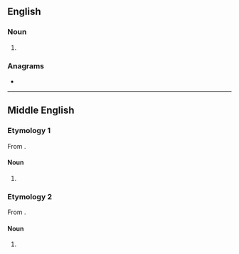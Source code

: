 ==English==

===Noun===
{{head|en|noun plural form}}

# {{plural of|panne|lang=en}}

===Anagrams===
* {{anagrams|en|Pennas}}

----

==Middle English==

===Etymology 1===
From {{inh|enm|ang|panne}}.

====Noun====
{{head|en|noun plural form}}

# {{plural of|panne|lang=en|t=pan|id=pan}}

===Etymology 2===
From {{bor|enm|fro|panne}}.

====Noun====
{{head|en|noun plural form}}

# {{plural of|panne|lang=en|t=reinforcing plank |id=reinforcing plank}}